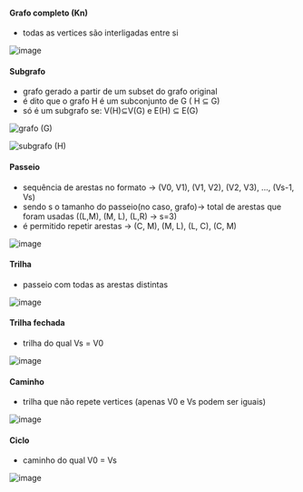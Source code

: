






#### Grafo completo (Kn)

-   todas as vertices são interligadas entre si

![image](image_446.png)

#### Subgrafo

-   grafo gerado a partir de um subset do grafo original
-   é dito que o grafo H é um subconjunto de G ( H ⊆ G)
-   só é um subgrafo se: V(H)⊆V(G) e E(H) ⊆ E(G)

![grafo (G)](image_447.png)

![subgrafo (H)](image_448.png)

#### Passeio

-   sequência de arestas no formato → (V0, V1), (V1, V2), (V2, V3), ...,
    (Vs-1, Vs)
-   sendo s o tamanho do passeio(no caso, grafo)→ total de arestas que
    foram usadas ((L,M), (M, L), (L,R) → s=3)
-   é permitido repetir arestas → (C, M), (M, L), (L, C), (C, M)

![image](image_449.png)

#### Trilha

-   passeio com todas as arestas distintas

![image](image_450.png)

#### Trilha fechada

-   trilha do qual Vs = V0

![image](image_451.png)

#### Caminho

-   trilha que não repete vertices (apenas V0 e Vs podem ser iguais)

![image](image_452.png)

#### Ciclo

-   caminho do qual V0 = Vs

![image](image_453.png)


